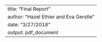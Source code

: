---
title: "Final Report"
author: "Hazel Ethier and Eva Gerstle"
date: "3/27/2018"
output: pdf_document
---